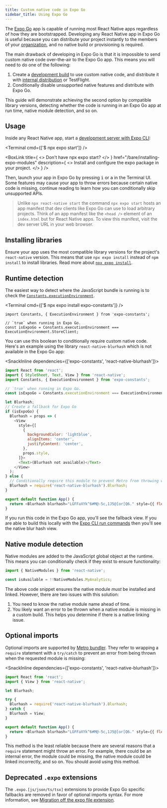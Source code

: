```yaml
---
title: Custom native code in Expo Go
sidebar_title: Using Expo Go
---
```



The [Expo Go][expo-go] app is capable of running most React Native apps regardless of how they are bootstrapped. Developing any React Native app in Expo Go is useful because you can distribute your project instantly to the members of your [organization](/accounts/account-types/#organizations), and no native build or provisioning is required.

The main drawback of developing in Expo Go is that it is impossible to send custom native code over-the-air to the Expo Go app. This means you will need to do one of the following:

1. Create a [development build](/development/introduction) to use custom native code, and distribute it with [internal distribution](/build/internal-distribution) or TestFlight.
2. Conditionally disable unsupported native features and distribute with Expo Go.

This guide will demonstrate achieving the second option by compatible library versions, detecting whether the code is running in an Expo Go app at run time, native module detection, and so on.

## Usage

Inside any React Native app, start a [development server with Expo CLI](/workflow/expo-cli#develop):

<Terminal cmd={['$ npx expo start']} />

<BoxLink
  title={
    <>
      Don't have <InlineCode>npx expo start</InlineCode>?
    </>
  }
  href="/bare/installing-expo-modules"
  description={
    <>
      Install and configure the <InlineCode>expo</InlineCode> package in your project.
    </>
  }
/>

Then, launch your app in Expo Go by pressing <kbd>i</kbd> or <kbd>a</kbd> in the Terminal UI. Some features may cause your app to throw errors because certain native code is missing, continue reading to learn how you can conditionally skip unsupported APIs.

> Unlike `npx react-native start` the command `npx expo start` hosts an app manifest that dev clients like Expo Go can use to load arbitrary projects. Think of an app manifest like the `<head />` element of an `index.html` but for React Native apps. To view this manifest, visit the dev server URL in your web browser.

## Installing libraries

Ensure your app uses the most compatible library versions for the project's `react-native` version. This means that use `npx expo install` instead of `npm install` to install libraries. Read more about [`npx expo install`](/workflow/expo-cli#install).

## Runtime detection

The easiest way to detect where the JavaScript bundle is running is to check the [`Constants.executionEnvironment`](/versions/latest/sdk/constants/#nativeconstants--properties).

<Terminal cmd={['$ npx expo install expo-constants']} />

```tsx
import Constants, { ExecutionEnvironment } from 'expo-constants';

// `true` when running in Expo Go.
const isExpoGo = Constants.executionEnvironment === ExecutionEnvironment.StoreClient;
```

You can use this boolean to conditionally require custom native code. Here's an example using the library `react-native-blurhash` which is not available in the Expo Go app:

<SnackInline dependencies={['expo-constants', 'react-native-blurhash']}>

```js
import React from 'react';
import { StyleSheet, Text, View } from 'react-native';
import Constants, { ExecutionEnvironment } from 'expo-constants';

// `true` when running in Expo Go.
const isExpoGo = Constants.executionEnvironment === ExecutionEnvironment.StoreClient;

let Blurhash;
// Create a fallback for Expo Go
if (isExpoGo) {
  Blurhash = props => (
    <View
      style={[
        {
          backgroundColor: 'lightblue',
          alignItems: 'center',
          justifyContent: 'center',
        },
        props.style,
      ]}>
      <Text>(Blurhash not available)</Text>
    </View>
  );
} else {
  // Conditionally require this module to prevent Metro from throwing warnings.
  Blurhash = require('react-native-blurhash').Blurhash;
}

export default function App() {
  return <Blurhash blurhash="LGFFaXYk^6#M@-5c,1J5@[or[Q6." style={{ flex: 1 }} />;
}
```

</SnackInline>

If you run this code in the Expo Go app, you'll see the fallback view. If you are able to build this locally with the [Expo CLI run commands](/workflow/expo-cli#compiling) then you'll see the native blur hash view.

## Native module detection

Native modules are added to the JavaScript global object at the runtime. This means you can conditionally check if they exist to ensure functionality:

```js
import { NativeModules } from 'react-native';

const isAvailable = !!NativeModules.MyAnalytics;
```

The above code snippet ensures the native module _must_ be installed and linked. However, there are two issues with this solution:

1. You need to know the native module name ahead of time.
2. You likely want an error to be thrown when a native module is missing in a custom build. This helps you determine if there is a native linking issue.

## Optional imports

Optional imports are supported by [Metro bundler](/guides/customizing-metro). They refer to wrapping a `require` statement with a `try/catch` to prevent an error from being thrown when the requested module is missing:

<SnackInline dependencies={['expo-constants', 'react-native-blurhash']}>

```js
import React from 'react';
import { View } from 'react-native';

let Blurhash;

try {
  Blurhash = require('react-native-blurhash').Blurhash;
} catch {
  Blurhash = View;
}

export default function App() {
  return <Blurhash blurhash="LGFFaXYk^6#M@-5c,1J5@[or[Q6." style={{ flex: 1 }} />;
}
```

</SnackInline>

This method is the least reliable because there are several reasons that a `require` statement might throw an error. For example, there could be an internal error, the module could be missing, the native module could be linked incorrectly, and so on. You should avoid using this method.

## Deprecated `.expo` extensions

The `.expo.[js/json/ts/tsx]` extensions to provide Expo Go specific fallbacks are removed in favor of optional imports syntax. For more information, see [Migration off the expo file extension](https://github.com/expo/fyi/blob/main/expo-extension-migration.mdx#after).

[expo-go]: https://expo.dev/expo-go
